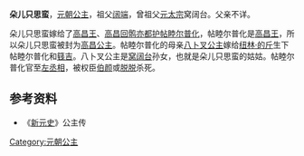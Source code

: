 {{東亞女性歷史人物
| 名稱=朵儿只思蛮
| 身份=[[元朝|元朝]]公主
| 畫像=
| 說明=
| 姓名=朵儿只思蛮
| 封爵=[[公主|公主]]
| 位號=
| 封號=
| 出生年=
| 逝世年=
| 諡號=
| 夫=[[帖睦尔普化|帖睦尔普化]]
|}}
'''朵儿只思蛮'''，[[元朝|元朝]][[公主|公主]]，祖父[[阔端|阔端]]，曾祖父[[元太宗|元太宗]]窝阔台。父亲不详。

朵儿只思蛮嫁给了[[高昌王|高昌王]]、[[高昌回鹘|高昌回鹘]][[亦都护|亦都护]][[帖睦尔普化|帖睦尔普化]]，帖睦尔普化是[[高昌王|高昌王]]，所以朵儿只思蛮被封为[[高昌|高昌]][[公主|公主]]。帖睦尔普化的母亲[[八卜叉公主|八卜叉公主]]嫁给[[纽林·的斤|纽林·的斤]]生下帖睦尔普化和[[篯吉|篯吉]]。八卜叉公主是[[窝阔台|窝阔台]]孙女，也就是朵儿只思蛮的姑姑。帖睦尔普化官至[[左丞相|左丞相]]，被权臣[[伯颜|伯颜]]或[[脱脱|脱脱]]杀死。

==参考资料==
*《[[新元史|新元史]]》公主传

{{元朝人物小作品}}
[[Category:元朝公主|Category:元朝公主]]